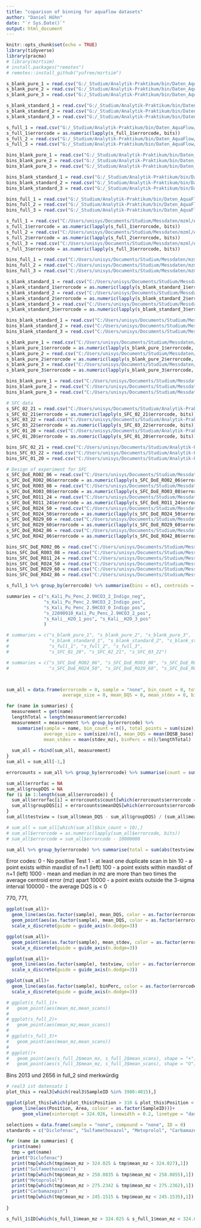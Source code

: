 ```yaml
---
title: "coparison of binning for aquaflow datasets"
author: "Daniel Höhn"
date: "`r Sys.Date()`"
output: html_document
---
```


```r
knitr::opts_chunk$set(echo = TRUE)
library(tidyverse)
library(pracma)
# library(mzrtsim)
# install.packages("remotes")
# remotes::install_github("yufree/mzrtsim")
```

```r
s_blank_pure_1 = read.csv("G:/_Studium/Analytik-Praktikum/bin/Daten_AquaFlow/210229_Blank1_summary.csv")
s_blank_pure_2 = read.csv("G:/_Studium/Analytik-Praktikum/bin/Daten_AquaFlow/210229_Blank2_summary.csv")
s_blank_pure_3 = read.csv("G:/_Studium/Analytik-Praktikum/bin/Daten_AquaFlow/210229_Blank3_summary.csv")

s_blank_standard_1 = read.csv("G:/_Studium/Analytik-Praktikum/bin/Daten_AquaFlow/210229_Blank_SW_MI_I_1_pos_summary.csv")
s_blank_standard_2 = read.csv("G:/_Studium/Analytik-Praktikum/bin/Daten_AquaFlow/210229_Blank_SW_MI_I_2_pos_summary.csv")
s_blank_standard_3 = read.csv("G:/_Studium/Analytik-Praktikum/bin/Daten_AquaFlow/210229_Blank_SW_MI_I_3_pos_summary.csv")

s_full_1 = read.csv("G:/_Studium/Analytik-Praktikum/bin/Daten_AquaFlow/210229_C1_S1_W_MI_1_pos_summary.csv")
s_full_1$errorcode = as.numeric(lapply(s_full_1$errorcode, bits))
s_full_2 = read.csv("G:/_Studium/Analytik-Praktikum/bin/Daten_AquaFlow/210229_C1_S1_W_MI_2_pos_summary.csv")
s_full_3 = read.csv("G:/_Studium/Analytik-Praktikum/bin/Daten_AquaFlow/210229_C1_S1_W_MI_3_pos_summary.csv")

bins_blank_pure_1 = read.csv("G:/_Studium/Analytik-Praktikum/bin/Daten_AquaFlow/210229_Blank1_selectBins_full.csv")
bins_blank_pure_2 = read.csv("G:/_Studium/Analytik-Praktikum/bin/Daten_AquaFlow/210229_Blank2_selectBins_full.csv")
bins_blank_pure_3 = read.csv("G:/_Studium/Analytik-Praktikum/bin/Daten_AquaFlow/210229_Blank3_selectBins_full.csv")

bins_blank_standard_1 = read.csv("G:/_Studium/Analytik-Praktikum/bin/Daten_AquaFlow/210229_Blank_SW_MI_I_1_pos_selectBins_full.csv")
bins_blank_standard_2 = read.csv("G:/_Studium/Analytik-Praktikum/bin/Daten_AquaFlow/210229_Blank_SW_MI_I_2_pos_selectBins_full.csv")
bins_blank_standard_3 = read.csv("G:/_Studium/Analytik-Praktikum/bin/Daten_AquaFlow/210229_Blank_SW_MI_I_3_pos_selectBins_full.csv")

bins_full_1 = read.csv("G:/_Studium/Analytik-Praktikum/bin/Daten_AquaFlow/210229_C1_S1_W_MI_1_pos_selectBins_full.csv")
bins_full_2 = read.csv("G:/_Studium/Analytik-Praktikum/bin/Daten_AquaFlow/210229_C1_S1_W_MI_2_pos_selectBins_full.csv")
bins_full_3 = read.csv("G:/_Studium/Analytik-Praktikum/bin/Daten_AquaFlow/210229_C1_S1_W_MI_3_pos_selectBins_full.csv")

```

```r
s_full_1 = read.csv("C:/Users/unisys/Documents/Studium/Messdaten/mzml/AquaFlow_MS1/210229_C1_S1_W_MI_1_pos_summary.csv")
s_full_1$errorcode = as.numeric(lapply(s_full_1$errorcode, bits))
s_full_2 = read.csv("C:/Users/unisys/Documents/Studium/Messdaten/mzml/AquaFlow_MS1/210229_C1_S1_W_MI_2_pos_summary.csv")
s_full_2$errorcode = as.numeric(lapply(s_full_2$errorcode, bits))
s_full_3 = read.csv("C:/Users/unisys/Documents/Studium/Messdaten/mzml/AquaFlow_MS1/210229_C1_S1_W_MI_3_pos_summary.csv")
s_full_3$errorcode = as.numeric(lapply(s_full_3$errorcode, bits))

bins_full_1 = read.csv("C:/Users/unisys/Documents/Studium/Messdaten/mzml/AquaFlow_MS1/210229_C1_S1_W_MI_1_pos_selectBins_full.csv")
bins_full_2 = read.csv("C:/Users/unisys/Documents/Studium/Messdaten/mzml/AquaFlow_MS1/210229_C1_S1_W_MI_2_pos_selectBins_full.csv")
bins_full_3 = read.csv("C:/Users/unisys/Documents/Studium/Messdaten/mzml/AquaFlow_MS1/210229_C1_S1_W_MI_3_pos_selectBins_full.csv")

s_blank_standard_1 = read.csv("C:/Users/unisys/Documents/Studium/Messdaten/mzml/AquaFlow_MS1/210229_Blank_SW_MI_I_1_pos_summary.csv")
s_blank_standard_1$errorcode = as.numeric(lapply(s_blank_standard_1$errorcode, bits))
s_blank_standard_2 = read.csv("C:/Users/unisys/Documents/Studium/Messdaten/mzml/AquaFlow_MS1/210229_Blank_SW_MI_I_2_pos_summary.csv")
s_blank_standard_2$errorcode = as.numeric(lapply(s_blank_standard_2$errorcode, bits))
s_blank_standard_3 = read.csv("C:/Users/unisys/Documents/Studium/Messdaten/mzml/AquaFlow_MS1/210229_Blank_SW_MI_I_3_pos_summary.csv")
s_blank_standard_3$errorcode = as.numeric(lapply(s_blank_standard_3$errorcode, bits))

bins_blank_standard_1 = read.csv("C:/Users/unisys/Documents/Studium/Messdaten/mzml/AquaFlow_MS1/210229_Blank_SW_MI_I_1_pos_selectBins_full.csv")
bins_blank_standard_2 = read.csv("C:/Users/unisys/Documents/Studium/Messdaten/mzml/AquaFlow_MS1/210229_Blank_SW_MI_I_2_pos_selectBins_full.csv")
bins_blank_standard_3 = read.csv("C:/Users/unisys/Documents/Studium/Messdaten/mzml/AquaFlow_MS1/210229_Blank_SW_MI_I_3_pos_selectBins_full.csv")

s_blank_pure_1 = read.csv("C:/Users/unisys/Documents/Studium/Messdaten/mzml/AquaFlow_MS1/210229_Blank1_summary.csv")
s_blank_pure_1$errorcode = as.numeric(lapply(s_blank_pure_1$errorcode, bits))
s_blank_pure_2 = read.csv("C:/Users/unisys/Documents/Studium/Messdaten/mzml/AquaFlow_MS1/210229_Blank2_summary.csv")
s_blank_pure_2$errorcode = as.numeric(lapply(s_blank_pure_2$errorcode, bits))
s_blank_pure_3 = read.csv("C:/Users/unisys/Documents/Studium/Messdaten/mzml/AquaFlow_MS1/210229_Blank3_summary.csv")
s_blank_pure_3$errorcode = as.numeric(lapply(s_blank_pure_3$errorcode, bits))

bins_blank_pure_1 = read.csv("C:/Users/unisys/Documents/Studium/Messdaten/mzml/AquaFlow_MS1/210229_Blank1_selectBins_full.csv")
bins_blank_pure_2 = read.csv("C:/Users/unisys/Documents/Studium/Messdaten/mzml/AquaFlow_MS1/210229_Blank3_selectBins_full.csv")
bins_blank_pure_3 = read.csv("C:/Users/unisys/Documents/Studium/Messdaten/mzml/AquaFlow_MS1/210229_Blank2_selectBins_full.csv")

# SFC data
s_SFC_02_21 = read.csv("C:/Users/unisys/Documents/Studium/Analytik-Praktikum/rawdata/Exchange_SFC-data/230222_SFC_Modelling_MixF_02_21_summary.csv")
s_SFC_02_21$errorcode = as.numeric(lapply(s_SFC_02_21$errorcode, bits))
s_SFC_03_22 = read.csv("C:/Users/unisys/Documents/Studium/Analytik-Praktikum/rawdata/Exchange_SFC-data/230222_SFC_Modelling_MixF_03_22_summary.csv")
s_SFC_03_22$errorcode = as.numeric(lapply(s_SFC_03_22$errorcode, bits))
s_SFC_01_20 = read.csv("C:/Users/unisys/Documents/Studium/Analytik-Praktikum/rawdata/Exchange_SFC-data/230222_SFC_Modelling_MixF_01_20_summary.csv")
s_SFC_01_20$errorcode = as.numeric(lapply(s_SFC_01_20$errorcode, bits))

bins_SFC_02_21 = read.csv("C:/Users/unisys/Documents/Studium/Analytik-Praktikum/rawdata/Exchange_SFC-data/230222_SFC_Modelling_MixF_02_21_selectBins_full.csv")
bins_SFC_03_22 = read.csv("C:/Users/unisys/Documents/Studium/Analytik-Praktikum/rawdata/Exchange_SFC-data/230222_SFC_Modelling_MixF_03_22_selectBins_full.csv")
bins_SFC_01_20 = read.csv("C:/Users/unisys/Documents/Studium/Analytik-Praktikum/rawdata/Exchange_SFC-data/230222_SFC_Modelling_MixF_01_20_selectBins_full.csv")

# Design of experiment for SFC
s_SFC_DoE_RO02_06 = read.csv("C:/Users/unisys/Documents/Studium/Messdaten/mzml/SFC_DoE/240123_VqF_DoE-pos_RO02_06_summary.csv")
s_SFC_DoE_RO02_06$errorcode = as.numeric(lapply(s_SFC_DoE_RO02_06$errorcode, bits))
s_SFC_DoE_RO03_08 = read.csv("C:/Users/unisys/Documents/Studium/Messdaten/mzml/SFC_DoE/240123_VqF_DoE-pos_RO03_08_summary.csv")
s_SFC_DoE_RO03_08$errorcode = as.numeric(lapply(s_SFC_DoE_RO03_08$errorcode, bits))
s_SFC_DoE_RO11_24 = read.csv("C:/Users/unisys/Documents/Studium/Messdaten/mzml/SFC_DoE/240123_VqF_DoE-pos_RO11_24_summary.csv")
s_SFC_DoE_RO11_24$errorcode = as.numeric(lapply(s_SFC_DoE_RO11_24$errorcode, bits))
s_SFC_DoE_RO24_50 = read.csv("C:/Users/unisys/Documents/Studium/Messdaten/mzml/SFC_DoE/240123_VqF_DoE-pos_RO24_50_summary.csv")
s_SFC_DoE_RO24_50$errorcode = as.numeric(lapply(s_SFC_DoE_RO24_50$errorcode, bits))
s_SFC_DoE_RO29_60 = read.csv("C:/Users/unisys/Documents/Studium/Messdaten/mzml/SFC_DoE/240123_VqF_DoE-pos_RO29_60_summary.csv")
s_SFC_DoE_RO29_60$errorcode = as.numeric(lapply(s_SFC_DoE_RO29_60$errorcode, bits))
s_SFC_DoE_RO42_86 = read.csv("C:/Users/unisys/Documents/Studium/Messdaten/mzml/SFC_DoE/240123_VqF_DoE-pos_RO42_86_summary.csv")
s_SFC_DoE_RO42_86$errorcode = as.numeric(lapply(s_SFC_DoE_RO42_86$errorcode, bits))

bins_SFC_DoE_RO02_06 = read.csv("C:/Users/unisys/Documents/Studium/Messdaten/mzml/SFC_DoE/240123_VqF_DoE-pos_RO02_06_selectBins_full.csv")
bins_SFC_DoE_RO03_08 = read.csv("C:/Users/unisys/Documents/Studium/Messdaten/mzml/SFC_DoE/240123_VqF_DoE-pos_RO03_08_selectBins_full.csv")
bins_SFC_DoE_RO11_24 = read.csv("C:/Users/unisys/Documents/Studium/Messdaten/mzml/SFC_DoE/240123_VqF_DoE-pos_RO11_24_selectBins_full.csv")
bins_SFC_DoE_RO24_50 = read.csv("C:/Users/unisys/Documents/Studium/Messdaten/mzml/SFC_DoE/240123_VqF_DoE-pos_RO24_50_selectBins_full.csv")
bins_SFC_DoE_RO29_60 = read.csv("C:/Users/unisys/Documents/Studium/Messdaten/mzml/SFC_DoE/240123_VqF_DoE-pos_RO29_60_selectBins_full.csv")
bins_SFC_DoE_RO42_86 = read.csv("C:/Users/unisys/Documents/Studium/Messdaten/mzml/SFC_DoE/240123_VqF_DoE-pos_RO42_86_selectBins_full.csv")


```

```r
s_full_1 %>% group_by(errorcode) %>% summarise(bins = n(), centroids = sum(size), ratio = round(sum(size)/n(),digits = 3), dqsCen = mean(DQSC_min), meanDQS = mean(DQSB_scaled))
```



```r

summaries = c("s_Kali_Pu_Penc_2.9HCO3_2_Indigo_neg",
              "s_Kali_Pu_Penc_2.9HCO3_2_Indigo_pos",
              "s_Kali_Pu_Penc_2.9HCO3_0_Indigo_pos",
              "s_22090910_Kali_Pu_Penc_2.9HCO3_2_pos",
              "s_Kali__H2O_1_pos", "s_Kali__H2O_3_pos"
              )

# summaries = c("s_blank_pure_1", "s_blank_pure_2", "s_blank_pure_3",
#               "s_blank_standard_1", "s_blank_standard_2", "s_blank_standard_3",
#               "s_full_1", "s_full_2", "s_full_3",
#               "s_SFC_01_20", "s_SFC_02_21", "s_SFC_03_22")

# summaries = c("s_SFC_DoE_RO02_06", "s_SFC_DoE_RO03_08", "s_SFC_DoE_RO11_24",
#               "s_SFC_DoE_RO24_50", "s_SFC_DoE_RO29_60", "s_SFC_DoE_RO42_86")



sum_all = data.frame(errorcode = 0, sample = "none", bin_count = 0, total_points = 0, 
                     average_size = 0, mean_DQS = 0, mean_stdev = 0, binPerc = 0)

for (name in summaries) {
  measurement = get(name) 
  lengthTotal = length(measurement$errorcode)
  measurement = measurement %>% group_by(errorcode) %>% 
    summarise(sample = name, bin_count = n(), total_points = sum(size), 
              average_size = sum(size)/n(), mean_DQS = mean(DQSB_base), 
              mean_stdev = mean(stdev_mz), binPerc = n()/lengthTotal)
  
  sum_all = rbind(sum_all, measurement)
}
sum_all = sum_all[-1,]

errorcounts = sum_all %>% group_by(errorcode) %>% summarise(count = sum(bin_count), meanDQS = mean(mean_DQS))

sum_all$errorfac = NA
sum_all$groupDQS = NA
for (i in 1:length(sum_all$errorcode)) {
  sum_all$errorfac[i] = errorcounts$count[which(errorcounts$errorcode == sum_all$errorcode[i])]
  sum_all$groupDQS[i] = errorcounts$meanDQS[which(errorcounts$errorcode == sum_all$errorcode[i])]
}
sum_all$testview = (sum_all$mean_DQS - sum_all$groupDQS) / (sum_all$mean_DQS + sum_all$groupDQS) #* log(sum_all$bin_count) * sum_all$total_points / sum_all$errorfac

# sum_all = sum_all[which(sum_all$bin_count > 10),]
# sum_all$errorcode = as.numeric(lapply(sum_all$errorcode, bits))
# sum_all$errorcode = sum_all$errorcode - 10000000

sum_all %>% group_by(errorcode) %>% summarise(total = sum(abs(testview))) %>% arrange(-total)

```
Error codes:
     0 - No positive Test
     1 - at least one duplicate scan in bin
    10 - a point exists within maxdist of n+1 (left)
   100 - a point exists within maxdist of n+1 (left)
  1000 - mean and median in mz are more than two times the average centroid error (mz) apart
 10000 - a point exists outside the 3-sigma interval
100000 - the average DQS is < 0

770, 771, 

```r
ggplot(sum_all)+
  geom_line(aes(as.factor(sample), mean_DQS, color = as.factor(errorcode), group = errorcode))+
  geom_point(aes(as.factor(sample), mean_DQS, color = as.factor(errorcode), size = 2*  binPerc))+
  scale_x_discrete(guide = guide_axis(n.dodge=3))

ggplot(sum_all)+
  geom_point(aes(as.factor(sample), mean_stdev, color = as.factor(errorcode)))+
  scale_x_discrete(guide = guide_axis(n.dodge=3))

ggplot(sum_all)+
  geom_line(aes(as.factor(sample), testview, color = as.factor(errorcode), group = errorcode))+
  scale_x_discrete(guide = guide_axis(n.dodge=3))

ggplot(sum_all)+
  geom_line(aes(as.factor(sample), binPerc, color = as.factor(errorcode), group = errorcode))+
  scale_x_discrete(guide = guide_axis(n.dodge=3))

# ggplot(s_full_1)+
#   geom_point(aes(mean_mz,mean_scans))
# 
# ggplot(s_full_2)+
#   geom_point(aes(mean_mz,mean_scans))
# 
# ggplot(s_full_3)+
#   geom_point(aes(mean_mz,mean_scans))
# 
# ggplot()+
#   geom_point(aes(s_full_2$mean_mz, s_full_2$mean_scans), shape = "+")+
#   geom_point(aes(s_full_3$mean_mz, s_full_3$mean_scans), shape = "O")

```
Bins 2013 und 2656 in full_2 sind merkwürdig


```r
# real3 ist datensatz 1
plot_this = real3[which(real3$SampleID %in% 3980:4015),]

ggplot(plot_this[which(plot_this$Position > 310 & plot_this$Position < 340),] %>% group_by(SampleID))+
  geom_line(aes(Position, Area, colour = as.factor(SampleID)))+
      geom_vline(xintercept = 324.026, linewidth = 0.2, linetype = "dashed")
```

```r
selections = data.frame(sample = "none", compound = "none", ID = 0)
standards = c("Diclofenac", "Sulfamethoxazol", "Metoprolol", "Carbamazepin")

for (name in summaries) {
  print(name)
  tmp = get(name)
  print("Diclofenac")
  print(tmp[which(tmp$mean_mz > 324.025 & tmp$mean_mz < 324.027),1])
  print("Sulfamethoxazol")
  print(tmp[which(tmp$mean_mz > 258.0835 & tmp$mean_mz < 258.0855),1])
  print("Metoprolol")
  print(tmp[which(tmp$mean_mz > 275.2342 & tmp$mean_mz < 275.2362),1])
  print("Carbamazepin")
  print(tmp[which(tmp$mean_mz > 245.1515 & tmp$mean_mz < 245.1535),1])
  
}

s_full_1$ID[which(s_full_1$mean_mz > 324.025 & s_full_1$mean_mz < 324.027)]

```


